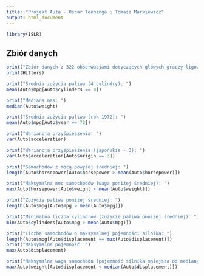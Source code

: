 ```yaml
---
title: "Projekt Auta - Oscar Teeninga i Tomasz Markiewicz"
output: html_document
---
```


```r
library(ISLR)
```

## Zbiór danych

```r
print("Zbiór danych z 322 obserwacjami dotyczących główych graczy ligowych baseballu z roku 1986 i 1987. Liczba zmiennych: 20")
print(Hitters)
```
```r
print("Średnia zużycia paliwa (4 cylindry): ")
mean(Auto$mpg[Auto$cylinders == 4])
```
```r
print("Mediana mas: ")
median(Auto$weight)
```
```r
print("Średnia zużycia paliwa (rok 1972): ")
mean(Auto$mpg[Auto$year == 72])
```
```r
print("Wariancja przyśpieszenia: ")
var(Auto$acceleration)
```
```r
print("Wariancja przyśpieszenia (japońskie - 3): ")
var(Auto$acceleration[Auto$origin == 3])
```
```r
print("Samochodów z mocą powyżej średniej: ")
length(Auto$horsepower[Auto$horsepower > mean(Auto$horsepower)])
```

```r
print("Maksymalna moc samochodów (waga poniżej średniej): ")
max(Auto$horsepower[Auto$weight < mean(Auto$weight)])
```
```r
print("Zużycie paliwa poniżej średniej: ")
length(Auto$mpg[Auto$mpg > mean(Auto$mpg)])
```
```r
print("Minimalna liczba cylindrów (zużycie paliwa poniżej średniej): ")
min(Auto$cylinders[Auto$mpg > mean(Auto$mpg)])
```
```r
print("Liczba samochodów o maksymalnej pojemności silnika: ")
length(Auto$mpg[Auto$displacement == max(Auto$displacement)])
print("Maksymalna pojemność: ")
max(Auto$displacement)
```
```r
print("Maksymalna waga samochodu (pojemność silnika mniejsza od mediany): ")
max(Auto$weight[Auto$displacement < median(Auto$displacement)])
```